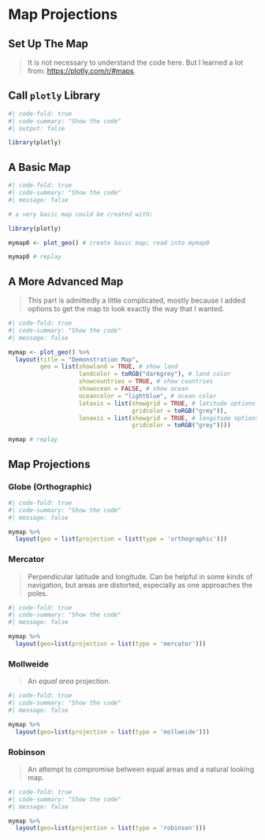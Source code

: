 # Map Projections {#sec-projections}

## Set Up The Map

> It is not necessary to understand the code here. But I learned a lot from: [https://plotly.com/r/#maps](https://plotly.com/r/#maps).

## Call `plotly` Library

```r
#| code-fold: true
#| code-summary: "Show the code"
#| output: false

library(plotly)

```

## A Basic Map

```r
#| code-fold: true
#| code-summary: "Show the code"
#| message: false

# a very basic map could be created with: 

library(plotly)

mymap0 <- plot_geo() # create basic map; read into mymap0

mymap0 # replay

```

## A More Advanced Map

> This part is admittedly a little complicated, mostly because I added options to get the map to look exactly the way that I wanted. 

```r
#| code-fold: true
#| code-summary: "Show the code"
#| message: false

mymap <- plot_geo() %>%
  layout(title = "Demonstration Map", 
         geo = list(showland = TRUE, # show land
                    landcolor = toRGB("darkgrey"), # land color
                    showcountries = TRUE, # show countries
                    showocean = FALSE, # show ocean
                    oceancolor = "lightblue", # ocean color
                    lataxis = list(showgrid = TRUE, # latitude options
                                   gridcolor = toRGB("grey")),
                    lonaxis = list(showgrid = TRUE, # longitude options
                                   gridcolor = toRGB("grey")))) 

mymap # replay

```

## Map Projections

### Globe (Orthographic)

```r
#| code-fold: true
#| code-summary: "Show the code"
#| message: false

mymap %>% 
  layout(geo = list(projection = list(type = 'orthographic')))

```

### Mercator 

> Perpendicular latitude and longitude. Can be helpful in some kinds of navigation, but areas are distorted, especially as one approaches the poles.

```r
#| code-fold: true
#| code-summary: "Show the code"
#| message: false

mymap %>% 
  layout(geo=list(projection = list(type = 'mercator')))

```

### Mollweide

> An *equal area* projection.

```r
#| code-fold: true
#| code-summary: "Show the code"
#| message: false

mymap %>% 
  layout(geo=list(projection = list(type = 'mollweide')))

```

### Robinson

> An attempt to compromise between equal areas and a natural looking map.

```r
#| code-fold: true
#| code-summary: "Show the code"
#| message: false

mymap %>% 
  layout(geo=list(projection = list(type = 'robinson')))

```


